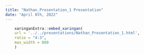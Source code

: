 ```yaml
---
title: "Nathan_Presentation_1 Presentation"
date: "April 8th, 2022"
---
```


```r
    xaringanExtra::embed_xaringan(
    url = '../../presentations/Nathan_Presentation_1.html',
    ratio = "4:3",
    max_width = 800
    )
```
